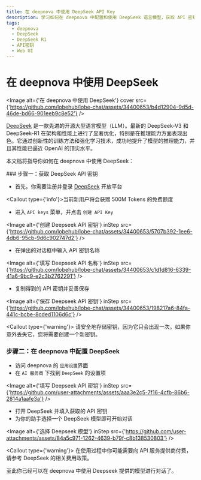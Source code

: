 ```yaml
---
title: 在 deepnova 中使用 DeepSeek API Key
description: 学习如何在 deepnova 中配置和使用 DeepSeek 语言模型，获取 API 密钥并开始对话。
tags:
  - deepnova
  - DeepSeek
  - DeepSeek R1
  - API密钥
  - Web UI
---
```


# 在 deepnova 中使用 DeepSeek

<Image alt={'在 deepnova 中使用 DeepSeek'} cover src={'https://github.com/lobehub/lobe-chat/assets/34400653/b4d12904-9d5d-46de-bd66-901eeb9c8e52'} />

[DeepSeek](https://www.deepseek.com/) 是一款先进的开源大型语言模型（LLM）。最新的 DeepSeek-V3 和 DeepSeek-R1 在架构和性能上进行了显著优化，特别是在推理能力方面表现出色。它通过创新性的训练方法和强化学习技术，成功地提升了模型的推理能力，并且其性能已逼近 OpenAI 的顶尖水平。

本文档将指导你如何在 deepnova 中使用 DeepSeek：

<Steps>
  ### 步骤一：获取 DeepSeek API 密钥

  - 首先，你需要注册并登录 [DeepSeek](https://platform.deepseek.com/) 开放平台

  <Callout type={'info'}>当前新用户将会获赠 500M Tokens 的免费额度</Callout>

  - 进入 `API keys` 菜单，并点击 `创建 API Key`

  <Image alt={'创建 Deepseek API 密钥'} inStep src={'https://github.com/lobehub/lobe-chat/assets/34400653/5707b392-1ee6-4db6-95cb-9d6c902747d2'} />

  - 在弹出的对话框中输入 API 密钥名称

  <Image alt={'填写 Deepseek API 名称'} inStep src={'https://github.com/lobehub/lobe-chat/assets/34400653/c1d1d816-6339-41a6-9bc9-e2c3b2762291'} />

  - 复制得到的 API 密钥并妥善保存

  <Image alt={'保存 Deepseek API 密钥'} inStep src={'https://github.com/lobehub/lobe-chat/assets/34400653/198217a6-84fa-441c-bcbe-8cded1106d6c'} />

  <Callout type={'warning'}>
    请安全地存储密钥，因为它只会出现一次。如果你意外丢失它，您将需要创建一个新密钥。
  </Callout>

  ### 步骤二：在 deepnova 中配置 DeepSeek

  - 访问 deepnova 的 `应用设置`界面
  - 在 `AI 服务商` 下找到 `DeepSeek` 的设置项

  <Image alt={'填写 Deepseek API 密钥'} inStep src={'https://github.com/user-attachments/assets/aaa3e2c5-7f16-4cfb-86b6-2814a1aafe3a'} />

  - 打开 DeepSeek 并填入获取的 API 密钥
  - 为你的助手选择一个 DeepSeek 模型即可开始对话

  <Image alt={'选择 Deepseek 模型'} inStep src={'https://github.com/user-attachments/assets/84a5c971-1262-4639-b79f-c8b138530803'} />

  <Callout type={'warning'}>
    在使用过程中你可能需要向 API 服务提供商付费，请参考 DeepSeek 的相关费用政策。
  </Callout>
</Steps>

至此你已经可以在 deepnova 中使用 Deepseek 提供的模型进行对话了。
